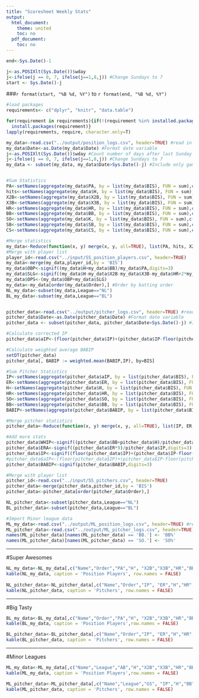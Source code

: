 ```yaml
---
title: "Scoresheet Weekly Stats"
output:
  html_document:
    theme: united
    toc: no
  pdf_document:
    toc: no
---
```

```r
end<-Sys.Date()-1

j<-as.POSIXlt(Sys.Date())$wday
j<-ifelse(j == 0, 7, ifelse(j==1,8,j)) #Change Sundays to 7
start <- Sys.Date()-j
```
###`r format(start, "%B %d, %Y")` to `r format(end, "%B %d, %Y")`
```r
  
#load packages
requirements<- c("dplyr", "knitr", "data.table")

for(requirement in requirements){if(!(requirement %in% installed.packages()))
  install.packages(requirement)}
lapply(requirements, require, character.only=T)

my_data<-read.csv("../output/position_logs.csv", header=TRUE) #read in game log data for position players
my_data$Date<-as.Date(my_data$Date) #Format date variable
j<-as.POSIXlt(Sys.Date())$wday #Count number of days after last Sunday
j<-ifelse(j == 0, 7, ifelse(j==1,8,j)) #Change Sundays to 7
my_data <- subset(my_data, my_data$Date>Sys.Date()-j) #Include only games since last Sunday


#Sum Statistics
PA<-setNames(aggregate(my_data$PA, by = list(my_data$BIS), FUN = sum),c("BIS","PA")) 
hits<-setNames(aggregate(my_data$H, by = list(my_data$BIS), FUN = sum),c("BIS","H")) 
X2B<-setNames(aggregate(my_data$X2B, by = list(my_data$BIS), FUN = sum),c("BIS","X2B"))
X3B<-setNames(aggregate(my_data$X3B, by = list(my_data$BIS), FUN = sum),c("BIS","X3B")) 
HR<-setNames(aggregate(my_data$HR, by = list(my_data$BIS), FUN = sum),c("BIS","HR"))
BB<-setNames(aggregate(my_data$BB, by = list(my_data$BIS), FUN = sum),c("BIS","BB"))
SO<-setNames(aggregate(my_data$K, by = list(my_data$BIS), FUN = sum),c("BIS","SO"))
SB<-setNames(aggregate(my_data$SB, by = list(my_data$BIS), FUN = sum),c("BIS","SB"))
CS<-setNames(aggregate(my_data$CS, by = list(my_data$BIS), FUN = sum),c("BIS","CS"))

#Merge statistics
my_data<-Reduce(function(x, y) merge(x, y, all=TRUE), list(PA, hits, X2B, X3B, HR, BB, SO, SB, CS))
#Merge with player list
player_id<-read.csv("../input/SS_position_players.csv", header=TRUE)
my_data<-merge(my_data,player_id,by = 'BIS')
my_data$OBP<-signif((my_data$H+my_data$BB)/my_data$PA,digits=3)
my_data$SLG<-signif((my_data$H-my_data$X2B-my_data$X3B-my_data$HR+2*my_data$X2B+3*my_data$X3B+4*my_data$HR)/(my_data$PA-my_data$BB),digits=3)
my_data$OPS<-(my_data$OBP+my_data$SLG)
my_data<-my_data[order(my_data$Order),] #Order by batting order
NL_my_data<-subset(my_data,League=="NL")
BL_my_data<-subset(my_data,League=="BL") 


pitcher_data<-read.csv("../output/pitcher_logs.csv", header=TRUE) #read in game log data for pitchers
pitcher_data$Date<-as.Date(pitcher_data$Date) #Format date variable
pitcher_data <- subset(pitcher_data, pitcher_data$Date>Sys.Date()-j) #Include only games since last Sunday

#Calculate corrected IP
pitcher_data$aIP<-(floor(pitcher_data$IP)+(pitcher_data$IP-floor(pitcher_data$IP))/.3)  

#Calculate weighted average BABIP
setDT(pitcher_data)
pitcher_data[, BABIP := weighted.mean(BABIP,IP), by=BIS]

#Sum Pitcher Statistics
IP<-setNames(aggregate(pitcher_data$aIP, by = list(pitcher_data$BIS), FUN = sum),c("BIS","IP"))
ER<-setNames(aggregate(pitcher_data$ER, by = list(pitcher_data$BIS), FUN = sum),c("BIS","ER"))
H<-setNames(aggregate(pitcher_data$H, by = list(pitcher_data$BIS), FUN = sum),c("BIS","H"))
HR<-setNames(aggregate(pitcher_data$HR, by = list(pitcher_data$BIS), FUN = sum),c("BIS","HR"))
SO<-setNames(aggregate(pitcher_data$SO, by = list(pitcher_data$BIS), FUN = sum),c("BIS","SO"))
BB<-setNames(aggregate(pitcher_data$BB, by = list(pitcher_data$BIS), FUN = sum),c("BIS","BB"))
BABIP<-setNames(aggregate(pitcher_data$BABIP, by = list(pitcher_data$BIS), FUN = mean),c("BIS","BABIP"))

#Merge pitcher statistics
pitcher_data<-Reduce(function(x, y) merge(x, y, all=TRUE), list(IP, ER, H, HR, SO, BB, BABIP))

#Add more stats
pitcher_data$WHIP<-signif((pitcher_data$BB+pitcher_data$H)/pitcher_data$IP,digits=2)
pitcher_data$ERA<-signif((pitcher_data$ER*9)/pitcher_data$IP,digits=3)
pitcher_data$IP<-signif((floor(pitcher_data$IP)+(pitcher_data$IP-floor(pitcher_data$IP))/3.3),digits=2)
#pitcher_data$aIP<-(floor(pitcher_data$IP)+(pitcher_data$IP-floor(pitcher_data$IP))/.3)  
pitcher_data$BABIP<-signif(pitcher_data$BABIP,digits=3)

#Merge with player list
pitcher_id<-read.csv("../input/SS_pitchers.csv", header=TRUE)
pitcher_data<-merge(pitcher_data,pitcher_id,by = 'BIS') 
pitcher_data<-pitcher_data[order(pitcher_data$Order),]

NL_pitcher_data<-subset(pitcher_data,League=="NL")
BL_pitcher_data<-subset(pitcher_data,League=="BL")

#Import Minor league data
ML_my_data<-read.csv("../output/ML_position_logs.csv", header=TRUE) #read in game log data for position players
ML_pitcher_data<-read.csv("../output/ML_pitcher_logs.csv", header=TRUE) #read in game log data for pitchers
names(ML_pitcher_data)[names(ML_pitcher_data) == 'BB.'] <- 'BB%'
names(ML_pitcher_data)[names(ML_pitcher_data) == 'SO.'] <- 'SO%'

```


___
#Super Awesomes

```r
NL_my_data<-NL_my_data[,c("Name","Order","PA","H", "X2B","X3B","HR","BB","SO","SB","CS","OBP","SLG","OPS")]
kable(NL_my_data, caption = 'Position Players', row.names = FALSE)
 
NL_pitcher_data<-NL_pitcher_data[,c("Name","Order","IP", "ER","H","HR","BB","SO","BABIP","ERA","WHIP")]
kable(NL_pitcher_data, caption = 'Pitchers', row.names = FALSE)
```

___
#Big Tasty
```r
BL_my_data<-BL_my_data[,c("Name","Order","PA","H", "X2B","X3B","HR","BB","SO","SB","CS","OBP","SLG","OPS")]
kable(BL_my_data, caption = 'Position Players',row.names = FALSE)

BL_pitcher_data<-BL_pitcher_data[,c("Name","Order","IP", "ER","H","HR","BB","SO","BABIP","ERA","WHIP")]
kable(BL_pitcher_data, caption = 'Pitchers', row.names = FALSE)

```

___
#Minor Leagues
```r
ML_my_data<-ML_my_data[,c("Name","League","AB","H","X2B","X3B","HR","BB","SO","SB","CS","OBP","SLG","OPS")]
kable(ML_my_data, caption = 'Position Players',row.names = FALSE)

ML_pitcher_data<-ML_pitcher_data[,c("Name","League","GS", "IP","H","BB","SO","ERA","AVG","BABIP","WHIP","SO%","BB%")]
kable(ML_pitcher_data, caption = 'Pitchers', row.names = FALSE)

```
